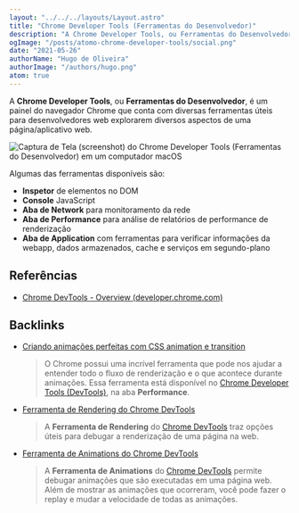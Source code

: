 ```yaml
---
layout: "../../../layouts/Layout.astro"
title: "Chrome Developer Tools (Ferramentas do Desenvolvedor)"
description: "A Chrome Developer Tools, ou Ferramentas do Desenvolvedor, é um painel do navegador Chrome que conta com diversas ferramentas úteis para desenvolvedores"
ogImage: "/posts/atomo-chrome-developer-tools/social.png"
date: "2021-05-26"
authorName: "Hugo de Oliveira"
authorImage: "/authors/hugo.png"
atom: true
---
```


A **Chrome Developer Tools**, ou **Ferramentas do Desenvolvedor**, é um painel do navegador Chrome que conta com diversas ferramentas úteis para desenvolvedores web explorarem diversos aspectos de uma página/aplicativo web.

![Captura de Tela (screenshot) do Chrome Developer Tools (Ferramentas do Desenvolvedor) em um computador macOS](/posts/atomo-chrome-developer-tools/chrome-developer-tools-screenshot.png)

Algumas das ferramentas disponíveis são:

- **Inspetor** de elementos no DOM
- **Console** JavaScript
- **Aba de Network** para monitoramento da rede
- **Aba de Performance** para análise de relatórios de performance de renderização
- **Aba de Application** com ferramentas para verificar informações da webapp, dados armazenados, cache e serviços em segundo-plano

## Referências

- [Chrome DevTools - Overview (developer.chrome.com)](https://developer.chrome.com/docs/devtools/overview/)

## Backlinks

- [Criando animações perfeitas com CSS animation e transition](https://triangulo.dev/posts/criando-animacoes-perfeitas-com-css)
  > O Chrome possui uma incrível ferramenta que pode nos ajudar a entender todo o fluxo de renderização e o que acontece durante animações. Essa ferramenta está disponível no [Chrome Developer Tools (DevTools)](https://triangulo.dev/posts/atomo-chrome-developer-tools), na aba **Performance**.
- [Ferramenta de Rendering do Chrome DevTools](https://triangulo.dev/posts/atomo-ferramenta-rendering-devtools)
  > A **Ferramenta de Rendering** do [Chrome DevTools](https://triangulo.dev/posts/atomo-chrome-developer-tools) traz opções úteis para debugar a renderização de uma página na web.
- [Ferramenta de Animations do Chrome DevTools](https://triangulo.dev/posts/atomo-ferramenta-animations-devtools)
  > A **Ferramenta de Animations** do [Chrome DevTools](https://triangulo.dev/posts/atomo-chrome-developer-tools) permite debugar animações que são executadas em uma página web. Além de mostrar as animações que ocorreram, você pode fazer o replay e mudar a velocidade de todas as animações.
